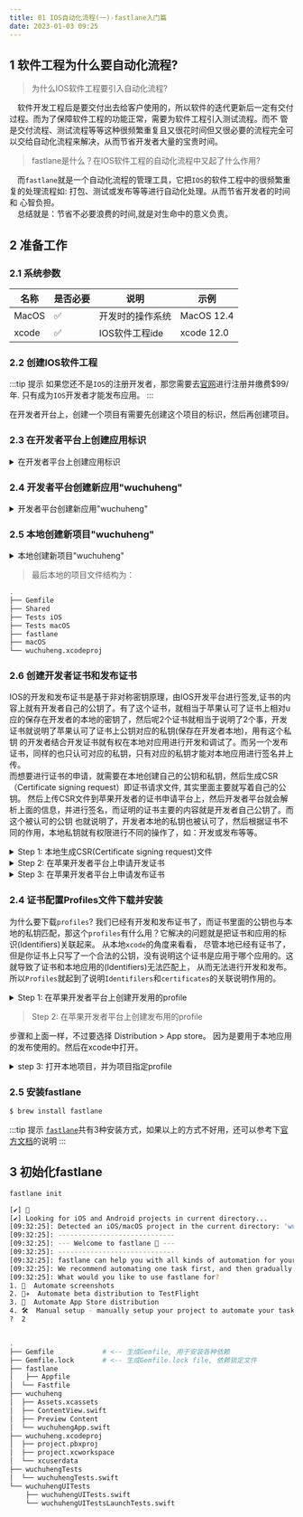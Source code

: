 ```yaml
---
title: 01 IOS自动化流程(一)-fastlane入门篇
date: 2023-01-03 09:25
---
```


## 1 软件工程为什么要自动化流程?
> 为什么IOS软件工程要引入自动化流程?  

&emsp;软件开发工程后是要交付出去给客户使用的，所以软件的迭代更新后一定有交付过程。而为了保障软件工程的功能正常，需要为软件工程引入测试流程。而不
管是交付流程、测试流程等等这种很频繁重复且又很花时间但又很必要的流程完全可以交给自动化流程来解决，从而节省开发者大量的宝贵时间。  

> fastlane是什么？在IOS软件工程的自动化流程中又起了什么作用?  

&emsp;而`fastlane`就是一个自动化流程的管理工具，它把`IOS`的软件工程中的很频繁重复的处理流程如: 打包、测试或发布等等进行自动化处理。从而节省开发者的时间和
心智负担。  
&emsp;总结就是：节省不必要浪费的时间,就是对生命中的意义负责。  

## 2 准备工作

### 2.1 系统参数
| 名称 | 是否必要 | 说明 | 示例 |
| --- | --- | --- | --- |
| MacOS | ✅ | 开发时的操作系统 | MacOS 12.4 |
| xcode | ✅ | IOS软件工程ide | xcode 12.0 |

### 2.2 创建IOS软件工程
:::tip 提示
如果您还不是`IOS`的注册开发者，那您需要去[官网](https://developer.apple.com/)进行注册并缴费$99/年.
只有成为`IOS`开发者才能发布应用。
:::

在开发者开台上，创建一个项目有需要先创建这个项目的标识，然后再创建项目。

### 2.3 在开发者平台上创建应用标识

<details>
    <summary>在开发者平台上创建应用标识</summary>
> 创建项目的标识: [Identifiers](https://developer.apple.com/account/resources/identifiers/list)
<img src='https://qiniu.wuchuheng.com/WX20230103-164852%402x.png' />
<img src='https://qiniu.wuchuheng.com/WX20230103-165058%402x.png' />
<img src='https://qiniu.wuchuheng.com/images/Screen%20Shot%202023-01-03%20at%2016.55.50.png' />
<img src='https://qiniu.wuchuheng.com/images/WX20230103-165827%402x.png' />
<img src='https://qiniu.wuchuheng.com/images/WX20230103-170130%402x.png' />
<img src='https://qiniu.wuchuheng.com/images/WX20230103-170130%402x.png' />
    
</details>

### 2.4 开发者平台创建新应用"wuchuheng"

<details>
    <summary>开发者平台创建新应用"wuchuheng"</summary>
    <img src="https://qiniu.wuchuheng.com/images/WX20230103-214143.png" />
    <img src="https://qiniu.wuchuheng.com/images/WX20230103-214503.png" />
</details>


### 2.5 本地创建新项目"wuchuheng"

<details>
    <summary>本地创建新项目"wuchuheng"</summary>
    <img src="https://qiniu.wuchuheng.com/images/WX20230103-104553%402x.png" />
    <img src="https://qiniu.wuchuheng.com/images/Screen%20Shot%202023-01-04%20at%2009.26.02.png" />
    <img src="https://qiniu.wuchuheng.com/images/WX20230103-105256%402x.png" />
    
</details>

> 最后本地的项目文件结构为： 
``` bash
.
├── Gemfile
├── Shared
├── Tests iOS
├── Tests macOS
├── fastlane
├── macOS
└── wuchuheng.xcodeproj
```



### 2.6 创建开发者证书和发布证书

IOS的开发和发布证书是基于非对称密钥原理，由IOS开发平台进行签发,证书的内容上就有开发者自己的公钥了。有了这个证书，就相当于苹果认可了证书上相对u
应的保存在开发者的本地的密钥了，然后呢2个证书就相当于说明了2个事，开发证书就说明了苹果认可了证书上公钥对应的私钥(保存在开发者本地)，用有这个私钥
的开发者结合开发证书就有权在本地对应用进行开发和调试了。而另一个发布证书，同样的也只认可对应的私钥，只有对应的私钥才能对本地应用进行签名并上传。  
而想要进行证书的申请，就需要在本地创建自己的公钥和私钥，然后生成CSR（Certificate signing request）即证书请求文件, 其实里面主要就写着自己的公钥。
然后上传CSR文件到苹果开发者的证书申请平台上，然后开发者平台就会解析上面的信息，并进行签名，而证明的证书主要的内容就是开发者自己公钥了。而这个被认可的公钥
也就说明了，开发者本地的私钥也被认可了，然后根据证书不同的作用，本地私钥就有权限进行不同的操作了，如：开发或发布等等。

<details>
    <summary>Step 1: 本地生成CSR(Certificate signing request)文件</summary>
在申请开发证书和发布证书前，需要自己在本地生成CSR文件。其实苹果签发的证书上的主要内容就是自己的公钥，相当于为自己公钥盖个章。所以我们这边需要有自己的
私钥和公钥，然后把自己公钥写进CSR中，送给苹果去签名，这一来，有了证书就说明了自己的公钥被认可了，而公钥被认可了，那就说明了自己的私钥也被认可了。所以
原理就这么个原理。而在`macOS`中有`keychain`能在生成CSR文件前就会自己生成对应的公钥和私钥并保存在本地了。 
    
<img src='https://qiniu.wuchuheng.com/images/Screen%20Shot%202023-01-03%20at%2016.30.30.png' />
<img src='https://qiniu.wuchuheng.com/images/WX20230103-163556%402x.png' />
<img src='https://qiniu.wuchuheng.com/images/WX20230103-163755%402x.png' />
</details>

<details>
<summary>Step 2: 在苹果开发者平台上申请开发证书</summary>
    需要到 <a href='https://developer.apple.com/account/resources/certificates/list'>这里</a>去提交我们的CSR文件，让苹果开发者平台为我们的公钥进行签发。 
    
<img src="https://qiniu.wuchuheng.com/images/WX20230103-215009.png" />
<img src="https://qiniu.wuchuheng.com/images/WX20230103-215123.png" />
并上传我们的CRS文件
<img src="https://qiniu.wuchuheng.com/images/WX20230103-215411.png" />
<img src="https://qiniu.wuchuheng.com/images/WX20230103-215632.png" />
    
</details>

<details>
<summary>Step 3: 在苹果开发者平台上申请发布证书</summary>
重上面的步骤，不过要签发的是发布证书类型的。然后也是一样下载并安装
</details>

### 2.4 证书配置Profiles文件下载并安装
为什么要下载`profiles`? 我们已经有开发和发布证书了，而证书里面的公钥也与本地的私钥匹配，那这个`profiles`有什么用？它解决的问题就是把证书和应用的标识(Identifiers)关联起来。 
从本地`xcode`的角度来看看， 尽管本地已经有证书了，但是你证书上只写了一个合法的公钥，没有说明这个证书是应用于哪个应用的。这就导致了证书和本地应用的(Identifiers)无法匹配上，
从而无法进行开发和发布。 所以`Profiles`就起到了说明`Identifilers`和`certificates`的关联说明作用的。 

<details>
<summary>Step 1: 在苹果开发者平台上创建开发用的profile</summary>
创建profile需要到[这里profiles](https://developer.apple.com/account/resources/profiles/list)进行创建并下载，然后安装到xcode(双击或直接用xcode打开)
开发用的profile文件在本地开发时，起到了说明证书(certificates)和本地应用(identifiers)之间的匹配关系。从而才能使用本地私钥对应用进行开发和调试。

    <img src='https://qiniu.wuchuheng.com/images/WX20230103-220814.png' />
    <img src='https://qiniu.wuchuheng.com/images/WX20230103-220951.png' />
    <img src='https://qiniu.wuchuheng.com/images/Screen%20Shot%202023-01-03%20at%2022.11.09.png' />
    <img src='https://qiniu.wuchuheng.com/images/WX20230103-221309.png' />
    <img src='https://qiniu.wuchuheng.com/images/WX20230103-221445.png' />
    <img src='https://qiniu.wuchuheng.com/images/WX20230103-221553.png' />
</details>

> Step 2: 在苹果开发者平台上创建发布用的profile

步骤和上面一样，不过要选择 Distribution > App store。 因为是要用于本地应用的发布使用的。然后在xcode中打开。

<details>
    <summary>step 3: 打开本地项目，并为项目指定profile</summary>

    <ima src="https://qiniu.wuchuheng.com/images/Screen%20Shot%202023-01-04%20at%2009.11.02.png" />
</details>

### 2.5 安装fastlane
``` bash
$ brew install fastlane
```
:::tip 提示
[`fastlane`](https://docs.fastlane.tools/getting-started/ios/setup/)共有3种安装方式，如果以上的方式不好用，还可以参考下[官方文档](https://docs.fastlane.tools/getting-started/ios/setup/)的说明
:::

## 3 初始化fastlane

```bash
fastlane init

[✔] 🚀
[✔] Looking for iOS and Android projects in current directory...
[09:32:25]: Detected an iOS/macOS project in the current directory: 'wuchuheng.xcodeproj'
[09:32:25]: -----------------------------
[09:32:25]: --- Welcome to fastlane 🚀 ---
[09:32:25]: -----------------------------
[09:32:25]: fastlane can help you with all kinds of automation for your mobile app
[09:32:25]: We recommend automating one task first, and then gradually automating more over time
[09:32:25]: What would you like to use fastlane for?
1. 📸  Automate screenshots
2. 👩‍✈️  Automate beta distribution to TestFlight
3. 🚀  Automate App Store distribution
4. 🛠  Manual setup - manually setup your project to automate your tasks
?  2
```

``` bash title="当前文件结构"

.
├── Gemfile            # <-- 生成Gemfile, 用于安装各种依赖
├── Gemfile.lock       # <-- 生成Gemfile.lock file, 依赖锁定文件
├── fastlane
│   ├── Appfile
│  └── Fastfile
├── wuchuheng
│  ├── Assets.xcassets
│  ├── ContentView.swift
│  ├── Preview Content
│  └── wuchuhengApp.swift
├── wuchuheng.xcodeproj
│  ├── project.pbxproj
│  ├── project.xcworkspace
│  └── xcuserdata
├── wuchuhengTests
│  └── wuchuhengTests.swift
└── wuchuhengUITests
    ├── wuchuhengUITests.swift
    └── wuchuhengUITestsLaunchTests.swift
```

